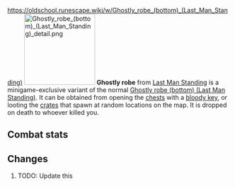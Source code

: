 https://oldschool.runescape.wiki/w/Ghostly_robe_(bottom)_(Last_Man_Standing)
{{Infobox Item
|name = Ghostly robe
|image = [[File:Ghostly robe (bottom) (Last Man Standing).png]]
|release = [[4 August]] [[2016]]
|update = Last Man Standing Beta and Splashing Restrictions  # TODO: Update this
|members = No
|quest = No
|tradeable = No
|placeholder = No
|equipable = Yes
|stackable = No
|noteable = Yes
|options = Wear, Drop
|examine = An unearthly set of robe bottoms.
|value = 1
|alchable = No
|weight = 0.001
|id = 27168
}}
[[File:Ghostly robe (bottom) (Last Man Standing) detail.png|160px|left]]
'''Ghostly robe''' from [[Last Man Standing]] is a minigame-exclusive variant of the normal [[Ghostly robe (bottom) (Last Man Standing)]]. It can be obtained from opening the [[Chest (Last Man Standing)|chests]] with a [[bloody key]], or looting the [[Crate (Last Man Standing)|crates]] that spawn at random locations on the map. It is dropped on death to whoever killed you.

==Combat stats==
{{Infobox Bonuses
|astab = 0
|aslash = 0
|acrush = 0
|amagic = 4
|arange = 0
|dstab = 0
|dslash = 0
|dcrush = 0
|dmagic = 4
|drange = 0
|str = 0
|rstr = 0
|mdmg = 0
|prayer = 0
|slot = legs
|image = [[File:Ghostly robe (bottom) (Last Man Standing) equipped male.png|160px]]
|altimage = [[File:Ghostly robe (bottom) (Last Man Standing) equipped female.png|160px]]
}}

==Changes==
# TODO: Update this
{{Subject changes header}}
{{Subject changes
|date = 4 August 2016
|update = Last Man Standing
|change = The item was made fully available with the release of Last Man Standing.
}}
{{Subject changes footer}}

{{Last Man Standing In-game Items}}